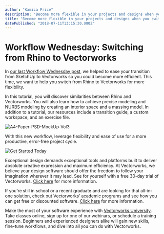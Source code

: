 ```yaml
---
author: "Kamica Price"
description: "Become more flexible in your projects and designs when you switch from Rhino to Vectorworks. "
title: "Become more flexible in your projects and designs when you switch from Rhino to Vectorworks. " 
datePublished: "2018-07-11T13:15:30.000Z"
---
```

# Workflow Wednesday: Switching from Rhino to Vectorworks

In [our last Workflow Wednesday post](/workflow-wednesday-switching-from-sketchup-to-vectorworks), we helped to ease your transition from SketchUp to Vectorworks so you could become more efficient. This time, we want to help you switch from Rhino to Vectorworks for more flexibility.

In this tutorial, you will discover similarities between Rhino and Vectorworks. You will also learn how to achieve precise modeling and NURBS modeling by creating an interior space and a massing model. In addition to a tutorial, our resources include a transition guide, a custom workspace, and an exercise file. 

![A4-Paper-PSD-MockUp-Vol3](https://blog.vectorworks.net/hs-fs/hubfs/Blog%20Images/180711_Switching%20from%20Rhino%20to%20VWX/A4-Paper-PSD-MockUp-Vol3.jpg?width=550&name=A4-Paper-PSD-MockUp-Vol3.jpg) 

With this new workflow, leverage flexibility and ease of use for a more productive, error-free project cycle.

[![Get Started Today](https://no-cache.hubspot.com/cta/default/3018241/7b3b878a-0cbd-42e0-9fd5-f99555b9612a.png)](https://cta-redirect.hubspot.com/cta/redirect/3018241/7b3b878a-0cbd-42e0-9fd5-f99555b9612a) 

Exceptional design demands exceptional tools and platforms built to deliver absolute creative expression and maximum efficiency. At Vectorworks, we believe your design software should offer the freedom to follow your imagination wherever it may lead. See for yourself with a free 30-day trial of Vectorworks. [Click here](https://www.vectorworks.net/trial/form) for more information.

If you're still in school or a recent graduate and are looking for that all-in-one solution, check out Vectorworks' academic programs and see how you can get free or discounted software. [Click here](https://www.vectorworks.net/en-US/education) for more information.

Make the most of your software experience with [Vectorworks University](https://university.vectorworks.net/). Take classes online, sign up for one of our webinars, or schedule a training session. Beginners and experienced designers alike will gain new skills, fine-tune workflows, and dive into all you can do with Vectorworks. 

 